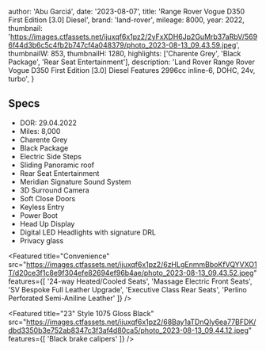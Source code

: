 
  author: 'Abu Garciá',
  date: '2023-08-07',
  title: 'Range Rover Vogue D350 First Edition [3.0] Diesel',
  brand: 'land-rover',
  mileage: 8000,
  year: 2022,
  thumbnail: 'https://images.ctfassets.net/ijuxqf6x1pz2/2yFxXDH6Jp2GuMrb37aRbV/5696f44d3b6c5c4fb2b747cf4a048379/photo_2023-08-13_09.43.59.jpeg',
  thumbnailW: 853,
  thumbnailH: 1280,
  highlights: ['Charente Grey', 'Black Package', 'Rear Seat Entertainment'],
  description:
    'Land Rover Range Rover Vogue D350 First Edition [3.0] Diesel Features 2996cc inline-6, DOHC, 24v, turbo',
}


## Specs
- DOR: 29.04.2022
- Miles: 8,000
- Charente Grey
- Black Package
- Electric Side Steps
- Sliding Panoramic roof
- Rear Seat Entertainment
- Meridian Signature Sound System
- 3D Surround Camera
- Soft Close Doors
- Keyless Entry
- Power Boot
- Head Up Display
- Digital LED Headlights with signature DRL
- Privacy glass

<Featured
  title="Convenience"
  src="https://images.ctfassets.net/ijuxqf6x1pz2/6zHLgEnmmBboKfVQYVXO1T/d20ce3f1c8e9f304efe82694ef96b4ae/photo_2023-08-13_09.43.52.jpeg"
  features={[
    '24-way Heated/Cooled Seats',
    'Massage Electric Front Seats',
    'SV Bespoke Full Leather Upgrade',
    'Executive Class Rear Seats',
    'Perlino Perforated Semi-Aniline Leather'
  ]}
/>

<Featured
  title="23" Style 1075 Gloss Black"
  src="https://images.ctfassets.net/ijuxqf6x1pz2/68Bay1aTDnQIy6ea77BFDK/dbd3350b3e752ab8347c3f3af4d80ca5/photo_2023-08-13_09.44.12.jpeg"
  features={[
    'Black brake calipers'
  ]}
/>
